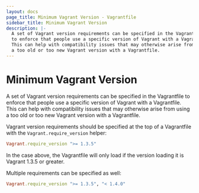 ```yaml
---
layout: docs
page_title: Minimum Vagrant Version - Vagrantfile
sidebar_title: Minimum Vagrant Version
description: |-
  A set of Vagrant version requirements can be specified in the Vagrantfile
  to enforce that people use a specific version of Vagrant with a Vagrantfile.
  This can help with compatibility issues that may otherwise arise from using
  a too old or too new Vagrant version with a Vagrantfile.
---
```


# Minimum Vagrant Version

A set of Vagrant version requirements can be specified in the Vagrantfile
to enforce that people use a specific version of Vagrant with a Vagrantfile.
This can help with compatibility issues that may otherwise arise from using
a too old or too new Vagrant version with a Vagrantfile.

Vagrant version requirements should be specified at the top of a Vagrantfile
with the `Vagrant.require_version` helper:

```ruby
Vagrant.require_version ">= 1.3.5"
```

In the case above, the Vagrantfile will only load if the version loading it
is Vagrant 1.3.5 or greater.

Multiple requirements can be specified as well:

```ruby
Vagrant.require_version ">= 1.3.5", "< 1.4.0"
```
